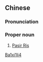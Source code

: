==Chinese==
{{zh-forms|gloss=-}}

===Pronunciation===
{{zh-pron
|m=Bāxīlì
|cat=pn
}}

===Proper noun===
{{zh-proper noun}}

# [[Pasir Ris]]

[[Category:zh:Towns|Ba1xi1li4]]